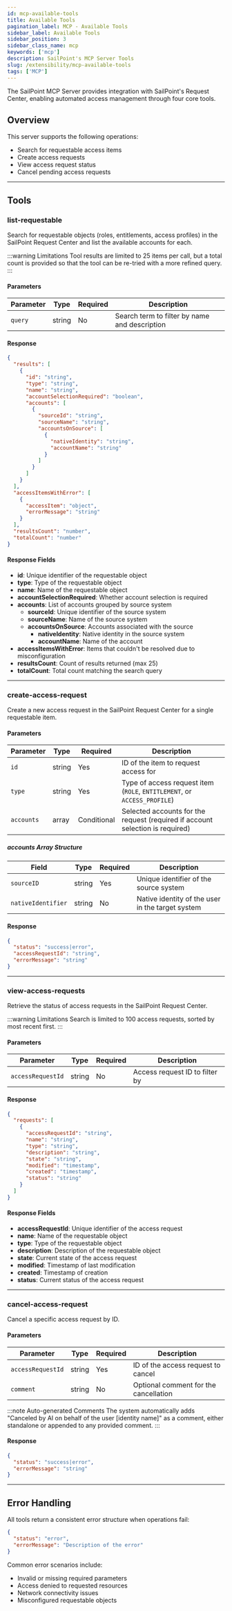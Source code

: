 ```yaml
---
id: mcp-available-tools
title: Available Tools
pagination_label: MCP - Available Tools
sidebar_label: Available Tools
sidebar_position: 3
sidebar_class_name: mcp
keywords: ['mcp']
description: SailPoint's MCP Server Tools
slug: /extensibility/mcp-available-tools
tags: ['MCP']
---
```


The SailPoint MCP Server provides integration with SailPoint's Request Center, enabling automated access management through four core tools.

## Overview

This server supports the following operations:
- Search for requestable access items
- Create access requests
- View access request status
- Cancel pending access requests

---

## Tools

### list-requestable

Search for requestable objects (roles, entitlements, access profiles) in the SailPoint Request Center and list the available accounts for each.

:::warning Limitations
Tool results are limited to 25 items per call, but a total count is provided so that the tool can be re-tried with a more refined query.
:::

#### Parameters

| Parameter | Type | Required | Description |
|-----------|------|----------|-------------|
| `query` | string | No | Search term to filter by name and description |

#### Response

```json
{
  "results": [
    {
      "id": "string",
      "type": "string", 
      "name": "string",
      "accountSelectionRequired": "boolean",
      "accounts": [
        {
          "sourceId": "string",
          "sourceName": "string", 
          "accountsOnSource": [
            {
              "nativeIdentity": "string",
              "accountName": "string"
            }
          ]
        }
      ]
    }
  ],
  "accessItemsWithError": [
    {
      "accessItem": "object",
      "errorMessage": "string"
    }
  ],
  "resultsCount": "number",
  "totalCount": "number"
}
```

#### Response Fields

- **id**: Unique identifier of the requestable object
- **type**: Type of the requestable object  
- **name**: Name of the requestable object
- **accountSelectionRequired**: Whether account selection is required
- **accounts**: List of accounts grouped by source system
  - **sourceId**: Unique identifier of the source system
  - **sourceName**: Name of the source system  
  - **accountsOnSource**: Accounts associated with the source
    - **nativeIdentity**: Native identity in the source system
    - **accountName**: Name of the account
- **accessItemsWithError**: Items that couldn't be resolved due to misconfiguration
- **resultsCount**: Count of results returned (max 25)
- **totalCount**: Total count matching the search query

---

### create-access-request

Create a new access request in the SailPoint Request Center for a single requestable item.

#### Parameters

| Parameter | Type | Required | Description |
|-----------|------|----------|-------------|
| `id` | string | Yes | ID of the item to request access for |
| `type` | string | Yes | Type of access request item (`ROLE`, `ENTITLEMENT`, or `ACCESS_PROFILE`) |
| `accounts` | array | Conditional | Selected accounts for the request (required if account selection is required) |

##### accounts Array Structure

| Field | Type | Required | Description |
|-------|------|----------|-------------|
| `sourceID` | string | Yes | Unique identifier of the source system |
| `nativeIdentifier` | string | No | Native identity of the user in the target system |

#### Response

```json
{
  "status": "success|error",
  "accessRequestId": "string",
  "errorMessage": "string"
}
```

---

### view-access-requests

Retrieve the status of access requests in the SailPoint Request Center.

:::warning Limitations
Search is limited to 100 access requests, sorted by most recent first.
:::

#### Parameters

| Parameter | Type | Required | Description |
|-----------|------|----------|-------------|
| `accessRequestId` | string | No | Access request ID to filter by |

#### Response

```json
{
  "requests": [
    {
      "accessRequestId": "string",
      "name": "string",
      "type": "string", 
      "description": "string",
      "state": "string",
      "modified": "timestamp",
      "created": "timestamp",
      "status": "string"
    }
  ]
}
```

#### Response Fields

- **accessRequestId**: Unique identifier of the access request
- **name**: Name of the requestable object
- **type**: Type of the requestable object
- **description**: Description of the requestable object  
- **state**: Current state of the access request
- **modified**: Timestamp of last modification
- **created**: Timestamp of creation
- **status**: Current status of the access request

---

### cancel-access-request

Cancel a specific access request by ID.

#### Parameters

| Parameter | Type | Required | Description |
|-----------|------|----------|-------------|
| `accessRequestId` | string | Yes | ID of the access request to cancel |
| `comment` | string | No | Optional comment for the cancellation |

:::note Auto-generated Comments
The system automatically adds "Canceled by AI on behalf of the user [identity name]" as a comment, either standalone or appended to any provided comment.
:::

#### Response

```json
{
  "status": "success|error",
  "errorMessage": "string"
}
```

---

## Error Handling

All tools return a consistent error structure when operations fail:

```json
{
  "status": "error",
  "errorMessage": "Description of the error"
}
```

Common error scenarios include:
- Invalid or missing required parameters
- Access denied to requested resources
- Network connectivity issues
- Misconfigured requestable objects